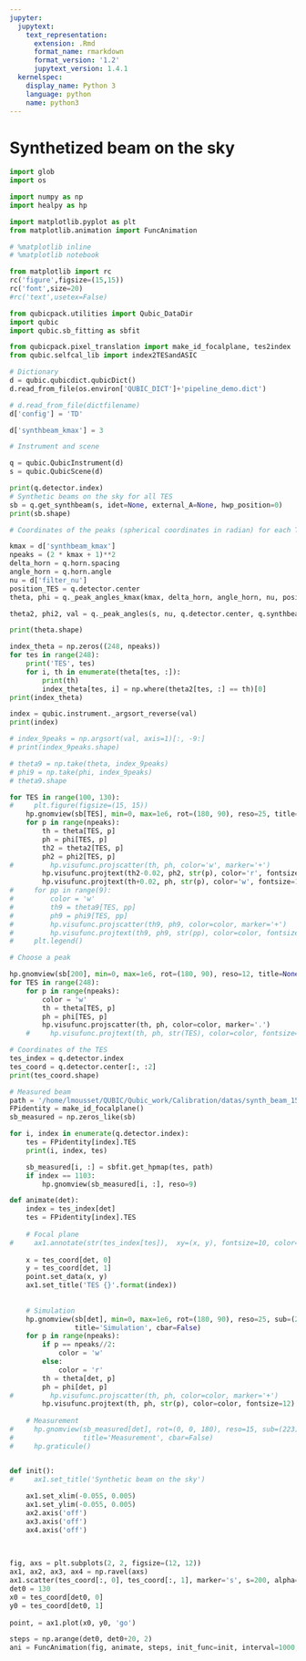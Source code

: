 ```yaml
---
jupyter:
  jupytext:
    text_representation:
      extension: .Rmd
      format_name: rmarkdown
      format_version: '1.2'
      jupytext_version: 1.4.1
  kernelspec:
    display_name: Python 3
    language: python
    name: python3
---
```


# Synthetized beam on the sky

```python
import glob
import os 

import numpy as np
import healpy as hp

import matplotlib.pyplot as plt
from matplotlib.animation import FuncAnimation

# %matplotlib inline
# %matplotlib notebook

from matplotlib import rc
rc('figure',figsize=(15,15))
rc('font',size=20)
#rc('text',usetex=False)

from qubicpack.utilities import Qubic_DataDir
import qubic 
import qubic.sb_fitting as sbfit

from qubicpack.pixel_translation import make_id_focalplane, tes2index
from qubic.selfcal_lib import index2TESandASIC
```

```python
# Dictionary
d = qubic.qubicdict.qubicDict()
d.read_from_file(os.environ['QUBIC_DICT']+'pipeline_demo.dict')

# d.read_from_file(dictfilename)
d['config'] = 'TD'

d['synthbeam_kmax'] = 3
```

```python
# Instrument and scene

q = qubic.QubicInstrument(d)
s = qubic.QubicScene(d)

print(q.detector.index)
# Synthetic beams on the sky for all TES
sb = q.get_synthbeam(s, idet=None, external_A=None, hwp_position=0)
print(sb.shape)
```

```python
# Coordinates of the peaks (spherical coordinates in radian) for each TES

kmax = d['synthbeam_kmax']
npeaks = (2 * kmax + 1)**2
delta_horn = q.horn.spacing
angle_horn = q.horn.angle
nu = d['filter_nu']
position_TES = q.detector.center
theta, phi = q._peak_angles_kmax(kmax, delta_horn, angle_horn, nu, position_TES)

theta2, phi2, val = q._peak_angles(s, nu, q.detector.center, q.synthbeam, q.horn, q.primary_beam)

print(theta.shape)
```

```python
index_theta = np.zeros((248, npeaks))
for tes in range(248):
    print('TES', tes)
    for i, th in enumerate(theta[tes, :]):
        print(th)
        index_theta[tes, i] = np.where(theta2[tes, :] == th)[0]
print(index_theta)
```

```python
index = qubic.instrument._argsort_reverse(val)
print(index)
```

```python
# index_9peaks = np.argsort(val, axis=1)[:, -9:]
# print(index_9peaks.shape)

# theta9 = np.take(theta, index_9peaks)
# phi9 = np.take(phi, index_9peaks)
# theta9.shape
```

```python
for TES in range(100, 130):
#     plt.figure(figsize=(15, 15))
    hp.gnomview(sb[TES], min=0, max=1e6, rot=(180, 90), reso=25, title=None)
    for p in range(npeaks):
        th = theta[TES, p]
        ph = phi[TES, p]
        th2 = theta2[TES, p]
        ph2 = phi2[TES, p]
#         hp.visufunc.projscatter(th, ph, color='w', marker='+')
        hp.visufunc.projtext(th2-0.02, ph2, str(p), color='r', fontsize=12)
        hp.visufunc.projtext(th+0.02, ph, str(p), color='w', fontsize=12)
#     for pp in range(9):
#         color = 'w'
#         th9 = theta9[TES, pp]
#         ph9 = phi9[TES, pp]
#         hp.visufunc.projscatter(th9, ph9, color=color, marker='+')
#         hp.visufunc.projtext(th9, ph9, str(pp), color=color, fontsize=15)
#     plt.legend()

```

```python
# Choose a peak

hp.gnomview(sb[200], min=0, max=1e6, rot=(180, 90), reso=12, title=None)
for TES in range(248):
    for p in range(npeaks):
        color = 'w'
        th = theta[TES, p]
        ph = phi[TES, p]
        hp.visufunc.projscatter(th, ph, color=color, marker='.')
    #     hp.visufunc.projtext(th, ph, str(TES), color=color, fontsize=10)

```

```python
# Coordinates of the TES
tes_index = q.detector.index
tes_coord = q.detector.center[:, :2]
print(tes_coord.shape)

```

```python
# Measured beam
path = '/home/lmousset/QUBIC/Qubic_work/Calibration/datas/synth_beam_150'
FPidentity = make_id_focalplane()
sb_measured = np.zeros_like(sb)

for i, index in enumerate(q.detector.index):
    tes = FPidentity[index].TES
    print(i, index, tes)

    sb_measured[i, :] = sbfit.get_hpmap(tes, path)
    if index == 1103:
        hp.gnomview(sb_measured[i, :], reso=9)
```

```python
def animate(det):
    index = tes_index[det]
    tes = FPidentity[index].TES
    
    # Focal plane
#     ax1.annotate(str(tes_index[tes]),  xy=(x, y), fontsize=10, color='r')
    
    x = tes_coord[det, 0]
    y = tes_coord[det, 1]
    point.set_data(x, y)
    ax1.set_title('TES {}'.format(index))
    
    
    # Simulation
    hp.gnomview(sb[det], min=0, max=1e6, rot=(180, 90), reso=25, sub=(222), 
                title='Simulation', cbar=False)
    for p in range(npeaks):
        if p == npeaks//2:
            color = 'w'
        else:
            color = 'r'
        th = theta[det, p]
        ph = phi[det, p]
#         hp.visufunc.projscatter(th, ph, color=color, marker='+')
        hp.visufunc.projtext(th, ph, str(p), color=color, fontsize=12) 
    
    # Measurement
#     hp.gnomview(sb_measured[det], rot=(0, 0, 180), reso=15, sub=(223), 
#                 title='Measurement', cbar=False)
#     hp.graticule()


def init():
#     ax1.set_title('Synthetic beam on the sky')
    
    ax1.set_xlim(-0.055, 0.005)
    ax1.set_ylim(-0.055, 0.005)
    ax2.axis('off')
    ax3.axis('off')
    ax4.axis('off')
    
    

fig, axs = plt.subplots(2, 2, figsize=(12, 12))
ax1, ax2, ax3, ax4 = np.ravel(axs)
ax1.scatter(tes_coord[:, 0], tes_coord[:, 1], marker='s', s=200, alpha=0.3)
det0 = 130
x0 = tes_coord[det0, 0]
y0 = tes_coord[det0, 1]
   
point, = ax1.plot(x0, y0, 'go')

steps = np.arange(det0, det0+20, 2)
ani = FuncAnimation(fig, animate, steps, init_func=init, interval=1000, blit=True, repeat=False)


```

```python

```
